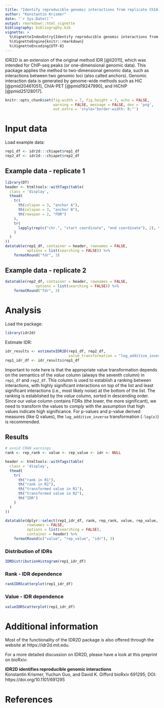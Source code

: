 ```yaml
---
title: "Identify reproducible genomic interactions from replicate ChIA-PET experiments"
author: "Konstantin Krismer"
date: "`r Sys.Date()`"
output: rmarkdown::html_vignette
bibliography: bibliography.bib
vignette: >
  %\VignetteIndexEntry{Identify reproducible genomic interactions from replicate ChIA-PET experiments}
  %\VignetteEngine{knitr::rmarkdown}
  %\VignetteEncoding{UTF-8}
---
```


IDR2D is an extension of the original method IDR [@li2011], which was intended for
ChIP-seq peaks (or one-dimensional genomic data). This package applies the
method to two-dimensional genomic data, such as interactions between two
genomic loci (also called anchors). Genomic interaction data is generated by
genome-wide methods such as HiC [@pmid20461051], ChIA-PET [@pmid19247990], 
and HiChIP [@pmid25128017].

```r
knitr::opts_chunk$set(fig.width = 7, fig.height = 7, echo = FALSE,
                      warning = FALSE, message = FALSE, dev = 'png',
                      out.extra = 'style="border-width: 0;"')
```

# Input data

Load example data:
```r
rep1_df <- idr2d:::chiapet$rep1_df
rep2_df <- idr2d:::chiapet$rep2_df
```

## Example data - replicate 1

```r
library(DT)
header <- htmltools::withTags(table(
  class = 'display',
  thead(
    tr(
      th(colspan = 3, "anchor A"),
      th(colspan = 3, "anchor B"),
      th(rowspan = 2, "FDR")
    ),
    tr(
      lapply(rep(c("chr.", "start coordinate", "end coordinate"), 2), th)
    )
  )
))
datatable(rep1_df, container = header, rownames = FALSE,
          options = list(searching = FALSE)) %>%
    formatRound("fdr", 3)
```

## Example data - replicate 2

```r
datatable(rep2_df, container = header, rownames = FALSE,
              options = list(searching = FALSE)) %>%
    formatRound("fdr", 3)
```

# Analysis

Load the package:
```r
library(idr2d)
```

Estimate IDR:
```r
idr_results <- estimateIDR2D(rep1_df, rep2_df,
                             value_transformation = "log_additive_inverse")
rep1_idr_df <- idr_results$rep1_df
```

Important to note here is that the appropriate value transformation depends
on the semantics of the *value* column (always the seventh column) in `rep1_df`
and `rep2_df`. This column is used to establish a ranking between interactions,
with highly significant interactions on top of the list and least significant
interactions (i.e., most likely noise) at the bottom of the list. The ranking
is established by the *value* column, sorted in descending order. Since our 
*value* column contains FDRs (the lower, the more significant), we need to
transform the values to comply with the assumption that high values indicate
high significance. For p-values and p-value derived measures (like Q values),
the `log_additive_inverse` transformation (`-log(x)`) is recommended.

## Results

```r
# avoid CRAN warnings
rank <- rep_rank <- value <- rep_value <- idr <- NULL

header <- htmltools::withTags(table(
  class = 'display',
  thead(
    tr(
      th("rank in R1"),
      th("rank in R2"),
      th("transformed value in R1"),
      th("transformed value in R2"),
      th("IDR")
    )
  )
))

datatable(dplyr::select(rep1_idr_df, rank, rep_rank, value, rep_value, idr), 
          rownames = FALSE,
          options = list(searching = FALSE),
          container = header) %>%
    formatRound(c("value", "rep_value", "idr"), 3)
```

### Distribution of IDRs

```r
IDRDistributionHistogram(rep1_idr_df)
```

### Rank - IDR dependence

```r
rankIDRScatterplot(rep1_idr_df)
```

### Value - IDR dependence

```r
valueIDRScatterplot(rep1_idr_df)
```

# Additional information

Most of the functionality of the IDR2D package is also offered through 
the website at https://idr2d.mit.edu.

For a more detailed discussion on IDR2D, please have a look at 
this preprint on bioRxiv:

**IDR2D identifies reproducible genomic interactions**  
Konstantin Krismer, Yuchun Guo, and David K. Gifford
bioRxiv 691295; DOI: https://doi.org/10.1101/691295

# References
